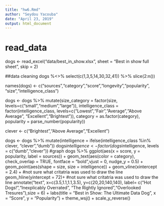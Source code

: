 ---
title: "hw6.Rmd"
author: "Seydou Yacouba"
date: "April 23, 2019"
output: html_document
---

# read_data
dogs <- read_excel("data/best_in_show.xlsx",
                   sheet = "Best in show full sheet",
                   skip = 2)

##data cleaning
dogs %<>%
  select(c(1,3,5,14,30,32,41)) %>%
  slice(2:n())
  
names(dogs) <- c("sources","category","score","longevity","popularity",
                   "size","intelligence_class")

dogs <- dogs %>%
  mutate(size_category = factor(size,
                              levels=c("small","medium","large")),
         intelligence_class = factor(intelligence_class,
                             levels=c("Lowest","Fair","Average","Above Average",
                                      "Excellent","Brightest")),
         category = as.factor(category),
         popularity = parse_number(popularity))

clever <- c("Brightest","Above Average","Excellent")

dogs <- dogs %>%
    mutate(intelligence = ifelse(intelligence_class %in% clever,
                                       "clever","dumb"))
dogs$intelligence <- factor(dogs$intelligence, levels = c("dumb","clever"))
#graph
dogs %>%
  ggplot(aes(x = score, y = popularity, label = sources)) + 
  geom_text(aes(color = category), check_overlap = TRUE,
              fontface = "bold",vjust = 0, nudge_y = 0.5) +
  geom_point(aes(shape = size, size = intelligence)) +
  geom_vline(xintercept = 2.4) + #not sure what critatria was used to draw the line
  geom_hline(yintercept = 72)+ #not sure what critatria was used to draw the line
  annotate("text", x=c(3.5,1.1,1.1,3.5), y=c(20,20,140,140),
           label= c("Hot Dogs!","Inexplicably Overrated",
                    "The Rightly Ignored","Overlooked Tresures"),size = 6) +
  labs(title = "Best in Show: The Ultimate Data Dog",
       x = "Score",
       y = "Popularity") + 
  theme_wsj() + 
  scale_y_reverse()
